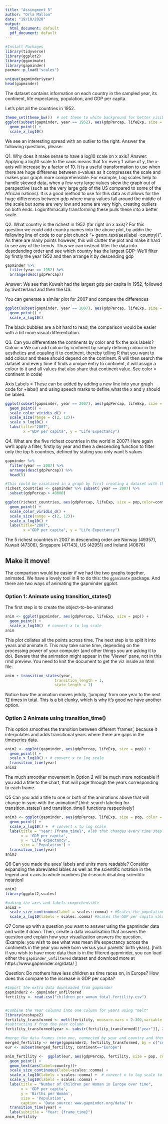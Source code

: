 ```yaml
---
title: "Assingment 5"
author: "Orla Mallon"
date: "19/10/2020"
output:
  html_document: default
  pdf_document: default
---
```


```r

#Install Packages 
library(tidyverse)
library(ggplot2)
library(gganimate)
library(gapminder)
pacman::p_load("scales")
```

```r
unique(gapminder$year)
head(gapminder)
```
The dataset contains information on each country in the sampled year, its continent, life expectancy, population, and GDP per capita.

Let's plot all the countries in 1952.
```r
theme_set(theme_bw())  # set theme to white background for better visibility
ggplot(subset(gapminder, year == 1952), aes(gdpPercap, lifeExp, size = pop)) +
  geom_point() +
  scale_x_log10() 
```
We see an interesting spread with an outlier to the right. Answer the following questions, please:

Q1. Why does it make sense to have a log10 scale on x axis?
Answer: Applying a log10 scale to the xaxis means that for every 1 value of y, the x-axis will increase by a factor of 10. It is a useful transformation to use when there are huge differenes between x-values as it compresses the scale and makes your graph more comprehensible. For example, Log scales help to handle skewed data, when a few very large values skew the graph out of perspective (such as the very large gdp of the US compared to some of the African nations). It is a good method to use for this data as it allows for the huge differenecs between gdp where many values fall around the middle of the scale but some are very low and some are very high, creating outliers on both ends. Logorithmacally transforming these pulls these into a better scale. 

Q2. What country is the richest in 1952 (far right on x axis)? 
For this question we could add country names into the above plot, by addin the following line of code to our plot chunck "+ geom_text(aes(label=country))". As there are many points however, this will clutter the plot and make it hard to see any of the trends. Thus we can instead filter the data into descdending order and see which country has the largest GDP: We'll filter by firstly the year 1952 and then arrange it by descending gdp
```r
gapminder %>% 
  filter(year == 1952) %>%
  arrange(desc(gdpPercap))
```
Answer: We see that Kuwait had the largest gdp per capita in 1952, followed by Switzerland and then the US. 

You can generate a similar plot for 2007 and compare the differences
```r
ggplot(subset(gapminder, year == 2007), aes(gdpPercap, lifeExp, size = pop)) +
  geom_point() +
  scale_x_log10() 
```
The black bubbles are a bit hard to read, the comparison would be easier with a bit more visual differentiation.

Q3. Can you differentiate the continents by color and fix the axis labels?
Colour = We can add colour by continent by simply defining colour in the aesthetics and equaling it to continent, thereby telling R that you want to add colour and these should depend on the continent. R will then search the dataset and every time if finds a unique entry to continent, it will assign a colour to it and all values that also share that continent value. See color = continent in code) 

Axis Labels = These can be added by adding a new line into your graph code for +labs() and using speech marks to define what the x and y should be labled.

```r
ggplot(subset(gapminder, year == 2007), aes(gdpPercap, lifeExp, size = pop,color=continent)) +
  geom_point() +
  scale_color_viridis_d() +
  scale_size(range = c(2, 12))+
  scale_x_log10() +
  labs(title="2007",
        x ="GDP per capita", y = "Life Expectancy")

```

Q4. What are the five richest countries in the world in 2007?
Here again we'll apply a filter, firstly by year and then a descending function to filter only the top 5 countries, defined by stating you only want 5 values 

```r

gapminder %>% 
  filter(year == 2007) %>%
  arrange(desc(gdpPercap)) %>% 
  head(5)

#This could be visalised in a graph by first creating a dataset with the above filter to figure out the gdp thresehold and then subset to filter only values above 40,000
richest_countries <- gapminder %>% subset( year == 2007) %>% 
  subset(gdpPercap > 40000)

ggplot(richest_countries, aes(gdpPercap, lifeExp, size = pop,color=continent)) +
  geom_point() +
  scale_color_viridis_d() +
  scale_size(range = c(2, 12))+
  scale_x_log10() +
  labs(title="2007",
        x ="GDP per capita", y = "Life Expectancy")


```
The 5 richest countries in 2007 in descending order are Norway (49357), Kuwait (47306), Singapore (47143), US (42951) and Ireland (40676)

##  Make it move!

The comparison would be easier if we had the two graphs together, animated. We have a lovely tool in R to do this: the `gganimate` package. And there are two ways of animating the gapminder ggplot.

### Option 1: Animate using transition_states() 

The first step is to create the object-to-be-animated
```r
anim <- ggplot(gapminder, aes(gdpPercap, lifeExp, size = pop)) +
  geom_point() +
  scale_x_log10()  # convert x to log scale
anim
```

This plot collates all the points across time. The next step is to split it into years and animate it. This may take some time, depending on the processing power of your computer (and other things you are asking it to do). Beware that the animation might appear in the 'Viewer' pane, not in this rmd preview. You need to knit the document to get the viz inside an html file.

```r
anim + transition_states(year, 
                      transition_length = 1,
                      state_length = 1)
```
Notice how the animation moves jerkily, 'jumping' from one year to the next 12 times in total. This is a bit clunky, which is why it's good we have another option. 


### Option 2 Animate using transition_time()
This option smoothes the transition between different 'frames', because it interpolates and adds transitional years where there are gaps in the timeseries data.

```r
anim2 <- ggplot(gapminder, aes(gdpPercap, lifeExp, size = pop)) +
  geom_point() +
  scale_x_log10() + # convert x to log scale
  transition_time(year)
anim2
```

The much smoother movement in Option 2 will be much more noticeable if you add a title to the chart, that will page through the years corresponding to each frame.

Q5 Can you add a title to one or both of the animations above that will change 
 in sync with the animation? [hint: search labeling for transition_states() and transition_time() functions respectively]
```r

anim3 <- ggplot(gapminder, aes(gdpPercap, lifeExp, size = pop, color = continent)) +
  geom_point() +
  scale_x_log10() +  # convert x to log scale
  labs(title = "Year: {frame_time}", #lab that changes every time step 
       x = 'GDP per capita',
       y = 'Life expectancy',
       size = 'Population') +
  transition_time(year) 
anim3

```


Q6 Can you made the axes' labels and units more readable? Consider expanding the abreviated lables as well as the scientific notation in the legend and x axis to whole numbers.[hint:search disabling scientific notation]

```r
anim2
library(ggplot2,scales)

#making the axes and labels comprehensible 
anim2 + 
  scale_size_continuous(label = scales::comma) + #Scales the population size (full numbers)
  scale_x_log10(labels = scales::comma) #Scales the GDP per capita values on the x-axis to full numbers

```


Q7 Come up with a question you want to answer using the gapminder data and write it down. Then, create a data visualisation that answers the question and explain how your visualization answers the question. (Example: you wish to see what was mean life expectancy across the continents in the year you were born versus your parents' birth years). [hint: if you wish to have more data than is in the filtered gapminder, you can load either the `gapminder_unfiltered` dataset and download more at https://www.gapminder.org/data/ ]

Question: Do mothers have less children as time races on, in Europe? How does this compare to the increase in GDP per capita? 
```r

#Import the extra data downloaded from gapminder 
gapminder2 <- gapminder_unfiltered
fertility <- read.csv("children_per_woman_total_fertility.csv")


#Combine the Year columns into one column for years using "melt" 
library(reshape2)
fertility_transformed <- melt(fertility, measure.vars = 2:302,variable.name="year", value.name="fertility")
#subtracting X from the year column
fertility_transformed$year <- substr(fertility_transformed[["year"]], 2, 5)

#merge the data frames into one, connected by year and country and then separate into only European data 
merged_fertility <- merge(gapminder2, fertility_transformed, by = c("country", "year"))
eur <- subset(merged_fertility, continent=="Europe")

anim_fertility <-  ggplot(eur, aes(gdpPercap, fertility, size = pop, color = country)) +
  geom_point() +
  geom_text(aes(label=country))+
  scale_size_continuous(label=scales::comma) +
  scale_x_log10(labels = scales::comma) +  # convert x to log scale to allow better comparison
  scale_y_log10(labels = scales::comma) +  
  labs(title = "Number of Children per Woman in Europe over time",
       x = 'GDP per capita',
       y = 'Births per Woman',
       size = 'Population',
       caption = 'Data source: www.gapminder.org/data/')+
  transition_time(year) +
  labs(subtitle = "Year: {frame_time}")
anim_fertility

```
